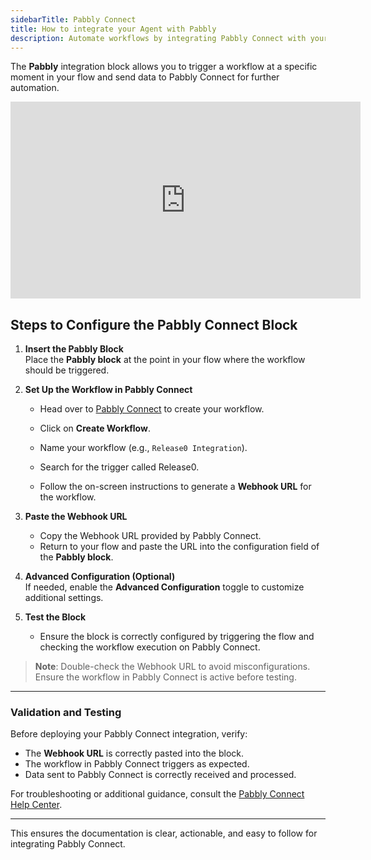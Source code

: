 ```yaml
---
sidebarTitle: Pabbly Connect
title: How to integrate your Agent with Pabbly
description: Automate workflows by integrating Pabbly Connect with your chatbot flow using the Pabbly Connect block. Learn how to set up triggers, send data, and enhance your automation capabilities.
---
```


The **Pabbly** integration block allows you to trigger a workflow at a specific moment in your flow and send data to Pabbly Connect for further automation.

<iframe
  width="560"
  height="315"
  src="https://www.youtube.com/embed/7CDeRUBCTEo"
  title="Integrate Pabbly Connect with Your Flow"
  frameborder="0"
  allow="accelerometer; autoplay; clipboard-write; encrypted-media; gyroscope; picture-in-picture; web-share"
  allowfullscreen
></iframe>


## Steps to Configure the Pabbly Connect Block

1. **Insert the Pabbly Block**  
   Place the **Pabbly block** at the point in your flow where the workflow should be triggered.

2. **Set Up the Workflow in Pabbly Connect**  
   - Head over to [Pabbly Connect](https://www.pabbly.com/connect/) to create your workflow.  
   - Click on **Create Workflow**.
   - Name your workflow (e.g., `Release0 Integration`).
   - Search for the trigger called Release0.

   - Follow the on-screen instructions to generate a **Webhook URL** for the workflow.

3. **Paste the Webhook URL**  
   - Copy the Webhook URL provided by Pabbly Connect.  
   - Return to your flow and paste the URL into the configuration field of the **Pabbly block**.

4. **Advanced Configuration (Optional)**  
   If needed, enable the **Advanced Configuration** toggle to customize additional settings.

5. **Test the Block**  
   - Ensure the block is correctly configured by triggering the flow and checking the workflow execution on Pabbly Connect.

> **Note**: Double-check the Webhook URL to avoid misconfigurations. Ensure the workflow in Pabbly Connect is active before testing.

---

### Validation and Testing

Before deploying your Pabbly Connect integration, verify:  

- The **Webhook URL** is correctly pasted into the block.  
- The workflow in Pabbly Connect triggers as expected.  
- Data sent to Pabbly Connect is correctly received and processed.  

For troubleshooting or additional guidance, consult the [Pabbly Connect Help Center](https://www.pabbly.com/connect/).

---

This ensures the documentation is clear, actionable, and easy to follow for integrating Pabbly Connect.